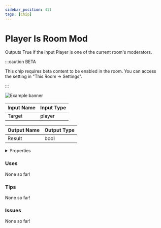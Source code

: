 ```yaml
---
sidebar_position: 411
tags: [Chip]
---
```


# Player Is Room Mod

Outputs True if the input Player is one of the current room's moderators.

:::caution BETA

This chip requires beta content to be enabled in the room. You can access the setting in "This Room -> Settings".

:::

![Example banner](./assets/8f9b0921-a92b-4d01-a4d5-a8d2e6fc6ca0.svg)

| Input Name | Input Type |
|-----------|-----------|
| Target | player |

| Output Name | Output Type |
|-----------|-----------|
| Result | bool |


<details>
  <summary>Properties</summary>
  <div>
    <div>
    <table>
      <thead>
        <tr>
          <th>Is beta required?</th>
          <th>✅</th>
        </tr>
        <tr>
          <th>Is this chip a trolling risk?</th>
          <th>❌</th>
        </tr>
        <tr>
          <th>Chip UUPD</th>
          <th>._uuid</th>
        </tr>
      </thead>
    </table>
    </div>
  </div>
</details>

### Uses

None so far!

### Tips

None so far!

### Issues

None so far!